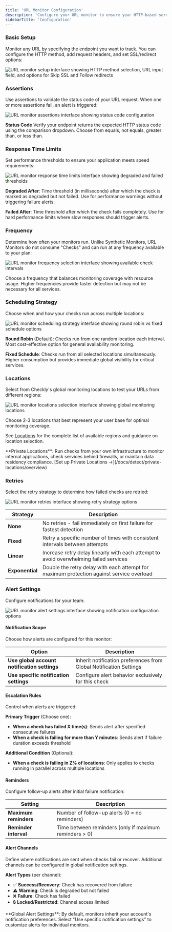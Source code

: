 ```yaml
---
title: 'URL Monitor Configuration'
description: 'Configure your URL monitor to ensure your HTTP-based services are always available.'
sidebarTitle: 'Configuration'
---
```


### Basic Setup

Monitor any URL by specifying the endpoint you want to track. You can configure the HTTP method, add request headers, and set SSL/redirect options:

<Frame>
  <img src="/images/url-monitor-entry.png" alt="URL monitor setup interface showing HTTP method selection, URL input field, and options for Skip SSL and Follow redirects" />
</Frame>

### Assertions

Use assertions to validate the status code of your URL request. When one or more assertions fail, an alert is triggered:

<Frame>
  <img src="/images/url-monitor-assertions.png" alt="URL monitor assertions interface showing status code configuration" />
</Frame>

**Status Code**
Verify your endpoint returns the expected HTTP status code using the comparison dropdown. Choose from equals, not equals, greater than, or less than.


### Response Time Limits

Set performance thresholds to ensure your application meets speed requirements:

<Frame>
  <img src="/images/url-monitor-response-times.png" alt="URL monitor response time limits interface showing degraded and failed thresholds" />
</Frame>

**Degraded After**: Time threshold (in milliseconds) after which the check is marked as degraded but not failed. Use for performance warnings without triggering failure alerts.

**Failed After**: Time threshold after which the check fails completely. Use for hard performance limits where slow responses should trigger alerts.

### Frequency

Determine how often your monitors run. Unlike Synthetic Monitors, URL Monitors do not consume "Checks" and can run at any frequency available to your plan:

<Frame>
  <img src="/images/url-monitor-frequency.png" alt="URL monitor frequency selection interface showing available check intervals" />
</Frame>

Choose a frequency that balances monitoring coverage with resource usage. Higher frequencies provide faster detection but may not be necessary for all services.

### Scheduling Strategy

Choose when and how your checks run across multiple locations:

<Frame>
  <img src="/images/url-monitor-scheduling.png" alt="URL monitor scheduling strategy interface showing round robin vs fixed schedule options" />
</Frame>

**Round Robin** (Default): Checks run from one random location each interval. Most cost-effective option for general availability monitoring.

**Fixed Schedule**: Checks run from all selected locations simultaneously. Higher consumption but provides immediate global visibility for critical services.

### Locations

Select from Checkly's global monitoring locations to test your URLs from different regions:

<Frame>
  <img src="/images/url-monitor-locations.png" alt="URL monitor locations selection interface showing global monitoring locations" />
</Frame>

Choose 2-3 locations that best represent your user base for optimal monitoring coverage. 

See [Locations](/docs/introduction/concepts/locations) for the complete list of available regions and guidance on location selection.

<Info>
**Private Locations**: Run checks from your own infrastructure to monitor internal applications, check services behind firewalls, or maintain data residency compliance. [Set up Private Locations →](/docs/detect/private-locations/overview)
</Info>

### Retries

Select the retry strategy to determine how failed checks are retried:

<Frame>
  <img src="/images/url-monitor-retries.png" alt="URL monitor retries interface showing retry strategy options" />
</Frame>

| Strategy | Description |
|----------|-------------|
| **None** | No retries - fail immediately on first failure for fastest detection |
| **Fixed** | Retry a specific number of times with consistent intervals between attempts |
| **Linear** | Increase retry delay linearly with each attempt to avoid overwhelming failed services |
| **Exponential** | Double the retry delay with each attempt for maximum protection against service overload |

### Alert Settings

Configure notifications for your team:

<Frame>
  <img src="/images/url-monitor-alert.png" alt="URL monitor alert settings interface showing notification configuration options" />
</Frame>

#### Notification Scope

Choose how alerts are configured for this monitor:

| Option | Description |
|--------|-------------|
| **Use global account notification settings** | Inherit notification preferences from Global Notification Settings |
| **Use specific notification settings** | Configure alert behavior exclusively for this check |

#### Escalation Rules

Control when alerts are triggered:

**Primary Trigger** (Choose one):
- **When a check has failed X time(s)**: Sends alert after specified consecutive failures
- **When a check is failing for more than Y minutes**: Sends alert if failure duration exceeds threshold

**Additional Condition** (Optional):
- **When a check is failing in Z% of locations**: Only applies to checks running in parallel across multiple locations

#### Reminders

Configure follow-up alerts after initial failure notification:

| Setting | Description |
|---------|-------------|
| **Maximum reminders** | Number of follow-up alerts (0 = no reminders) |
| **Reminder interval** | Time between reminders (only if maximum reminders > 0) |

#### Alert Channels

Define where notifications are sent when checks fail or recover. Additional channels can be configured in global notification settings.

**Alert Types** (per channel):
- ✅ **Success/Recovery**: Check has recovered from failure
- ⚠ **Warning**: Check is degraded but not failed  
- ❌ **Failure**: Check has failed
- 🔒 **Locked/Restricted**: Channel access limited

<Note>
**Global Alert Settings**: By default, monitors inherit your account's notification preferences. Select "Use specific notification settings" to customize alerts for individual monitors.
</Note>




